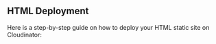 
## <span className="text-purple-700 font-bold">HTML Deployment</span>

Here is a step-by-step guide on how to deploy your HTML static site on Cloudinator: 

<HTMLDeployGuide />

